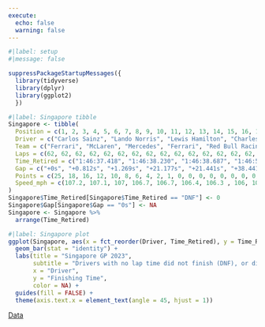 ---
execute:
  echo: false
  warning: false
---

```{r}
#|label: setup
#|message: false

suppressPackageStartupMessages({
  library(tidyverse)
  library(dplyr)
  library(ggplot2)
  })
```

```{r}
#|label: Singapore tibble
Singapore <- tibble(
  Position = c(1, 2, 3, 4, 5, 6, 7, 8, 9, 10, 11, 12, 13, 14, 15, 16, 17, 18, 19),
  Driver = c("Carlos Sainz", "Lando Norris", "Lewis Hamilton", "Charles Leclerc", "Max Verstappen", "Pierre Gasly", "Oscar Piastri", "Sergio Perez", "Liam Lawson", "Kevin Magnussen", "Alexander Albon", "Zhou Guanyu", "Logan Sargeant", "Fernando Alonso", "George Russell", "Esteban Ocon", "Valtteri Bottas", "Nico Hulkenberg", "Yuki Tsunoda"),
  Team = c("Ferrari", "McLaren", "Mercedes", "Ferrari", "Red Bull Racing", "Alpine", "McLaren", "Red Bull Racing", "RB", "Haas", "Williams", "Alfa Romeo", "Williams", "Aston Martin", "Mercedes", "Alpine", "Alfa Romeo", "Haas", "RB"),
  Laps = c(62, 62, 62, 62, 62, 62, 62, 62, 62, 62, 62, 62, 62, 62, 62, 61, 51, 42, 0),
  Time_Retired = c("1:46:37.418", "1:46:38.230", "1:46:38.687", "1:46:58.595", "1:46:58.859", "1:47:15.859", "1:47:18.897", "1:47:36.952", "1:47:43.336", "1:47:49.534", "1:47:50.835", "1:48:01.067", "1:48:03.619", "1:48:03.619", "1:48:05.021", "DNF", "DNF", "DNF", "DNF"),
  Gap = c("+0s", "+0.812s", "+1.269s", "+21.177s", "+21.441s", "+38.441s", "+41.479s", "+59.534s", "+1:05.918s", "+1:12.116s", "+1:13.417s", "+1:23.649s", "+1:26.201s", "+1:26.201s", "+1:27.603s", "+DNF", "+DNF", "+DNF", "+DNF"),
  Points = c(25, 18, 16, 12, 10, 8, 6, 4, 2, 1, 0, 0, 0, 0, 0, 0, 0, 0, 0),
  Speed_mph = c(107.2, 107.1, 107, 106.7, 106.7, 106.4, 106.3 , 106, 105.9, 105.8 , 105.7 , 105.6, 105.5 , 105.5 , 105.5 , 106.9, 104.7 , 105.8, NA)
)
Singapore$Time_Retired[Singapore$Time_Retired == "DNF"] <- 0
Singapore$Gap[Singapore$Gap == "0s"] <- NA
Singapore <- Singapore %>%
  arrange(Time_Retired)
```

```{r}
#|label: Singapore plot
ggplot(Singapore, aes(x = fct_reorder(Driver, Time_Retired), y = Time_Retired, fill = Driver)) +
  geom_bar(stat = "identity") +
  labs(title = "Singapore GP 2023",
       subtitle = "Drivers with no lap time did not finish (DNF), or did not start (DNS)",
       x = "Driver",
       y = "Finishing Time",
       color = NA) +
  guides(fill = FALSE) +
  theme(axis.text.x = element_text(angle = 45, hjust = 1))
```
[Data](https://www.motorsport.com/f1/results/2023/singapore-gp-625341/)